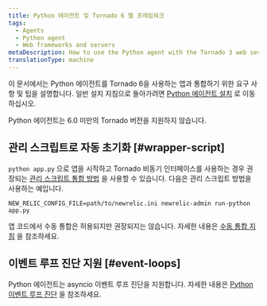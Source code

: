 ```yaml
---
title: Python 에이전트 및 Tornado 6 웹 프레임워크
tags:
  - Agents
  - Python agent
  - Web frameworks and servers
metaDescription: How to use the Python agent with the Tornado 3 web server.
translationType: machine
---
```


이 문서에서는 Python 에이전트를 Tornado 6을 사용하는 앱과 통합하기 위한 요구 사항 및 팁을 설명합니다. 일반 설치 지침으로 돌아가려면 [Python 에이전트 설치](/docs/agents/python-agent/installation-configuration/python-agent-installation) 로 이동하십시오.

<Callout variant="important">
  Python 에이전트는 6.0 미만의 Tornado 버전을 지원하지 않습니다.
</Callout>

## 관리 스크립트로 자동 초기화 [#wrapper-script]

`python app.py` 으로 앱을 시작하고 Tornado 비동기 인터페이스를 사용하는 경우 권장되는 [관리 스크립트 통합 방법](/docs/agents/python-agent/installation-configuration/python-agent-installation#integration) 을 사용할 수 있습니다. 다음은 관리 스크립트 방법을 사용하는 예입니다.

```
NEW_RELIC_CONFIG_FILE=path/to/newrelic.ini newrelic-admin run-python app.py
```

앱 코드에서 수동 통합은 허용되지만 권장되지는 않습니다. 자세한 내용은 [수동 통합 지침](/docs/agents/python-agent/installation-configuration/python-agent-integration#manual-integration) 을 참조하세요.

## 이벤트 루프 진단 지원 [#event-loops]

Python 에이전트는 asyncio 이벤트 루프 진단을 지원합니다. 자세한 내용은 [Python 이벤트 루프 진단](/docs/agents/python-agent/supported-features/python-event-loop-diagnostics) 을 참조하세요.